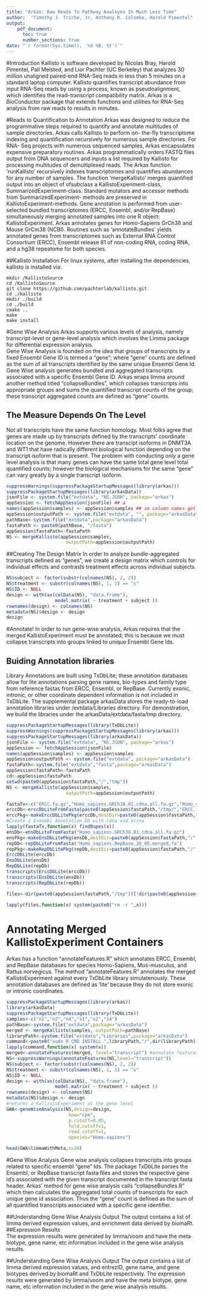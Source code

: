 ```yaml
---
title: "Arkas: Raw Reads To Pathway Analsyes In Much Less Time"
author:  "Timothy J. Triche, Jr, Anthony R. Colombo, Harold Pimentel"
output: 
    pdf_document:
      toc: true
      number_sections: true
date: "`r format(Sys.time(), '%d %B, %Y')`"
---
```

          
#Introduction
Kallisto is software developed by Nicolas Bray, Harold Pimentel, Pall Melsted, and Lior Pachter (UC Berkeley) that analyzes 30 million unaligned paired-end RNA-Seq reads in less than 5 minutes on a standard laptop computer.   Kallisto quantifies transcript abundance from input RNA-Seq reads by using a process, known as pseudoalignment, which identifies the read-transcript compatibility matrix. Arkas is a BioConductor package that extends functions and utilities for RNA-Seq analysis from raw reads to results in minutes.

#Reads to Quantification to Annotation
Arkas was designed to reduce the programmative steps required to quantify and annotate multitudes of sample directories. Arkas calls Kallisto to perform on- the-fly transcriptome indexing and quantification recursively for numerous sample directories. For RNA- Seq projects with numerous sequenced samples, Arkas encapsulates expensive preparatory routines. Arkas programmatically orders FASTQ files output from DNA sequencers and inputs a list required by
Kallisto for processing multitudes of demultiplexed reads. The Arkas function 'runKallisto' recursively indexes transcriptomes and quantifies abundances for any number of samples. The function 'mergeKallisto' merges quantified output into an object of ofsubclass a KallistoExperiment-class, SummarizedExperiment-class. Standard mutators and accessor methods from SummarizedExperiment- methods are preserved in KallistoExperiment-methods. Gene annotation is performed from user-selected bundled transcriptomes (ERCC, Ensembl, and/or
RepBase) simultaneously merging annotated samples into one R object: KallistoExperiment. Arkas annotates genes for Homo-Sapiens GrCh38 and Mouse GrCm38 (NCBI). Routines such as 'annotateBundles' yields annotated genes from transcriptomes such as External RNA Control Consortium (ERCC), Ensembl release 81 of non-coding RNA, coding RNA, and a hg38 repeatome for both species.

##Kallisto Installation
For linux systems, after installing the dependencies, kallisto is installed via:
```
mkdir /KallistoSource           
cd /KallistoSource             
git clone https://github.com/pachterlab/kallisto.git         
cd ./kallisto       
mkdir ./build        
cd ./build       
cmake ..              
make          
make install   
```     

#Gene Wise Analysis
Arkas supports various levels of analysis, namely transcript-level or gene-level analysis which involves the Limma package for differential expression analysis.   
  Gene Wise Analysis is founded on the idea that groups of transcripts by a fixed Ensembl Gene ID is termed a "gene"; where "gene" counts are defined as the sum of all transcripts identified by the same unique Ensembl Gene Id.  Gene Wise analysis generates bundled and aggregated transcripts associated with a specific Ensembl Gene ID.  Arkas wraps limma around another method titled "collapseBundles", which collapses transcripts into appropriate groups and sums the quantified transcript counts of the group; these transcript aggregated counts are defined as "gene" counts.  

## The Measure Depends On The Level
   Not all transcripts have the same function homology.  Most folks agree that genes are made up by transcripts defined by the transcripts' coordinate location on the genome.  However there are transcipt isoforms in DNMT3A and WT1 that have radically different biological function depending on the transcript isoform that is present.  The problem with conducting *only* a gene level analysis is that many genes can have the same total gene level total quantified counts; however the biological mechanisms for the same "gene" can vary greatly by a single transcript isoform.
 
```r
suppressWarnings(suppressPackageStartupMessages(library(arkas)))    
suppressPackageStartupMessages(library(arkasData))       
jsonFile <- system.file("extdata", "NS.JSON", package="arkas")
appSession <- fetchAppSession(jsonFile) ## a
names(appSession$samples) <- appSession$samples ## so column names get set 
appSession$outputPath <- system.file("extdata", "", package="arkasData")
pathBase<-system.file("extdata",package="arkasData")
fastaPath <- paste0(pathBase, "/fasta")
appSession$fastaPath<-fastaPath
NS <- mergeKallisto(appSession$samples, 
                      outputPath=appSession$outputPath)
```

##Creating The Design Matrix
In order to analyze bundle-aggregated transcripts defined as "genes", we create a design matrix which controls for individual effects and contrasts treatment effects across individual subjects.  

```r
NS$subject <- factor(substr(colnames(NS), 2, 2))
NS$treatment <- substr(colnames(NS), 1, 1) == "s"
NS$ID <- NULL
design <- with(as(colData(NS), "data.frame"),
                  model.matrix( ~ treatment + subject ))
rownames(design) <- colnames(NS)
metadata(NS)$design <- design
design
```
#Annotate!
In order to run gene-wise analysis, Arkas requires that the merged KallistoExperiment must be annotated; this is because we must collapse transcripts into groups linked to unique Ensembl Gene Ids.    


## Buiding Annotation libraries
  Library Annotations are built using TxDbLite; these annotation databases allow for lite annotations parsing gene names, bio-types and family type from reference fastas from ERCC, Ensembl, or RepBase.  Currently exonic, intronic, or other coordinate dependent information is not included in TxDbLite.   The supplemental package arkasData stores the ready-to-load annotation libraries under /extdata/Libraries directory.  For demonstration, we build the libraries under the arkasData/extdata/fasta/tmp directory.

```r
suppressPackageStartupMessages(library(TxDbLite))
suppressWarnings(suppressPackageStartupMessages(library(arkas)))
suppressPackageStartupMessages(library(arkasData))
jsonFile <- system.file("extdata", "NS.JSON", package="arkas")
appSession <- fetchAppSession(jsonFile)
names(appSession$samples) <- appSession$samples
appSession$outputPath <- system.file("extdata", package="arkasData")
fastaPath<-system.file("extdata","fasta",package="arkasData")
appSession$fastaPath<-fastaPath
cd<-appSession$fastaPath
setwd(paste0(appSession$fastaPath,"/","tmp"))
NS <- mergeKallisto(appSession$samples,
                      outputPath=appSession$outputPath)

fastaTx<-c("ERCC.fa.gz","Homo_sapiens.GRCh38.81.cdna.all.fa.gz","Homo_sapiens.RepBase.20_05.merged.fa")
erccDb<-erccDbLiteFromFasta(paste0(appSession$fastaPath,"/tmp/","ERCC.fa.gz"))
erccPkg<-makeErccDbLitePkg(erccDb,destDir=paste0(appSession$fastaPath,"/","tmp"))
#Create a Ensembl Annotation Db with cdna and ncrna
lapply(fastaTx,function(x) findDupes(x))
ensDb<-ensDbLiteFromFasta("Homo_sapiens.GRCh38.81.cdna.all.fa.gz")
ensPkg<-makeEnsDbLitePkg(ensDb,destDir=paste0(appSession$fastaPath,"/","tmp"))
repDb<-repDbLiteFromFasta("Homo_sapiens.RepBase.20_05.merged.fa")
repPkg<-makeRepDbLitePkg(repDb,destDir=paste0(appSession$fastaPath,"/","tmp"))
ErccDbLite(erccDb)
EnsDbLite(ensDb)
RepDbLite(repDb)
transcripts(ErccDbLite(erccDb))
transcripts(EnsDbLite(ensDb))
transcripts(RepDbLite(repDb))

files<-dir(paste0(appSession$fastaPath,"/tmp"))[!dir(paste0(appSession$fastaPath,"/tmp")) %in% fastaTx]

lapply(files,function(x) system(paste0("rm -r ",x)))

```

# Annotating Merged KallistoExperiment Containers
   Arkas has a function "annotateFeatures.R" which annotates ERCC, Ensembl, and RepBase databases for species Homo-Sapiens, Mus-musculus, and Rattus norvegicus.  The method "annotateFeatures.R" annotates the merged KallistoExperiment against every TxDbLite library simulatenously. These annotation databases are defined as 'lite' because they do not store exonic or intronic coordinates.
```r
suppressPackageStartupMessages(library(arkas))
library(arkasData)
suppressPackageStartupMessages(library(TxDbLite))
samples<-c("n1","n2","n4","s1","s2","s4")
pathBase<-system.file("extdata",package="arkasData")
merged <- mergeKallisto(samples, outputPath=pathBase)
libraryPath<-system.file("extdata","Libraries",package="arkasData")
command<-paste0("sudo R CMD INSTALL ",libraryPath,"/",dir(libraryPath))
lapply(command,function(x) system(x))
merged<-annotateFeatures(merged, level="transcript") #annotate features using transcriptomes
NS<-suppressWarnings(annotateFeatures(NS,level="transcript"))
NS$subject <- factor(substr(colnames(NS), 2, 2))
NS$treatment <- substr(colnames(NS), 1, 1) == "s"
NS$ID <- NULL
design <- with(as(colData(NS), "data.frame"),
                  model.matrix( ~ treatment + subject ))
rownames(design) <- colnames(NS)
metadata(NS)$design <- design
#returns a KallistoExperiment at the gene level
GWA<-geneWiseAnalysis(NS,design=design,
                       how="cpm",
                       p.cutoff=0.05,
                       fold.cutoff=1,
                       read.cutoff=1,
                       species="Homo.sapiens")

head(GWA$limmaWithMeta,n=20)
```
#Gene Wise Analysis
 Gene wise analysis collapses transcripts into groups related to specific ensembl "gene" Ids.  The package TxDbLite parses the Ensembl, or RepBase transcript fasta files and stores the respective gene id's associated with the given transcript documented in the transcript fasta header.  Arkas' method for gene wise analysis calls "collapseBundles.R" which then calculates the aggregated total counts of transcripts for each unique gene id association.  Thus the "gene" count is defined as the sum of all quantified transcripts associated with a specific gene identifier.  



##Understanding Gene Wise Analysis Output
  The output contains a list of limma derived expression values, and enrichment data derived by biomaRt.
##Expression Results    
  The expression results were generated by limma/voom and have the meta biotype, gene name, etc information included in the gene wise analysis results.

##Understanding Gene Wise Analysis Output
  The output contains a list of limma derived expression values, and entrezID, gene name, and gene biotypes derived by biomaRt and TxDbLite respectively.  The expression results were generated by limma/voom and have the meta biotype, gene name, etc information included in the gene wise analysis results.
